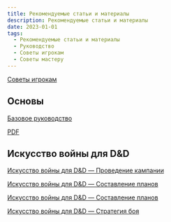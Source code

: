 ```yaml
---
title: Рекомендуемые статьи и материалы
description: Рекомендуемые статьи и материалы
date: 2023-01-01
tags:
  - Рекомендуемые статьи и материалы
  - Руководство
  - Советы игрокам
  - Советы мастеру
---
```


[Советы игрокам](https://cyborgsandmages.com/posts/articles/index-player-advice)


## Основы

[Базовое руководство](https://cyborgsandmages.com/posts/articles/players-basic-guide)

[PDF](https://cyborgsandmages.com/files/downloads/basic-player-manual.pdf)


## Искусство войны для D&D

[Искусство войны для D&D — Проведение кампании](https://cyborgsandmages.com/posts/articles/art-of-war-campaigns)

[Искусство войны для D&D — Составление планов](https://cyborgsandmages.com/posts/translations/art-of-war-making-plans)

[Искусство войны для D&D — Составление планов](https://cyborgsandmages.com/posts/articles/art-of-war-making-plans)

[Искусство войны для D&D — Стратегия боя](https://cyborgsandmages.com/posts/articles/art-of-war-for-dnd-strategy-of-combat)